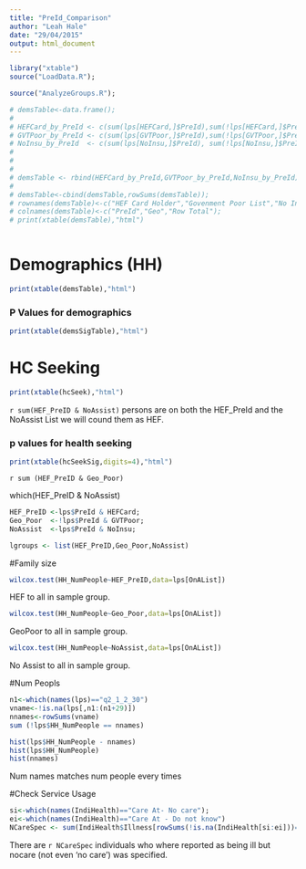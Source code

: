 ```yaml
---
title: "PreId_Comparison"
author: "Leah Hale"
date: "29/04/2015"
output: html_document
---
```



```r

library("xtable")
source("LoadData.R");

source("AnalyzeGroups.R");

# demsTable<-data.frame();
# 
# HEFCard_by_PreId <- c(sum(lps[HEFCard,]$PreId),sum(!lps[HEFCard,]$PreId));
# GVTPoor_by_PreId <- c(sum(lps[GVTPoor,]$PreId),sum(!lps[GVTPoor,]$PreId));
# NoInsu_by_PreId  <- c(sum(lps[NoInsu,]$PreId), sum(!lps[NoInsu,]$PreId));
#             
# 
# 
# demsTable <- rbind(HEFCard_by_PreId,GVTPoor_by_PreId,NoInsu_by_PreId);
# 
# demsTable<-cbind(demsTable,rowSums(demsTable));
# rownames(demsTable)<-c("HEF Card Holder","Govenment Poor List","No Insurance")
# colnames(demsTable)<-c("PreId","Geo","Row Total");
# print(xtable(demsTable),"html")

```
```r
```
# Demographics (HH)
```r
print(xtable(demsTable),"html")
```
### P Values for demographics
```r
print(xtable(demsSigTable),"html")
```

# HC Seeking
```r
print(xtable(hcSeek),"html")
```

```r sum(HEF_PreID & NoAssist)``` persons are on both the HEF_PreId and the NoAssist List we will cound them as HEF.

### p values for health seeking
```r
print(xtable(hcSeekSig,digits=4),"html")
```

```r sum (HEF_PreID & Geo_Poor)```

which(HEF_PreID & NoAssist)


```r
HEF_PreID <-lps$PreId & HEFCard;
Geo_Poor  <-!lps$PreId & GVTPoor;
NoAssist  <-lps$PreId & NoInsu;

lgroups <- list(HEF_PreID,Geo_Poor,NoAssist)
```

#Family size
```r
wilcox.test(HH_NumPeople~HEF_PreID,data=lps[OnAList])
``` 
HEF to all in sample group.
```r
wilcox.test(HH_NumPeople~Geo_Poor,data=lps[OnAList])
``` 
GeoPoor to all in sample group.
```r
wilcox.test(HH_NumPeople~NoAssist,data=lps[OnAList])
``` 
No Assist to all in sample group.


#Num Peopls
```r
n1<-which(names(lps)=="q2_1_2_30")
vname<-!is.na(lps[,n1:(n1+29)])
nnames<-rowSums(vname)
sum (!lps$HH_NumPeople == nnames)

hist(lps$HH_NumPeople - nnames)
hist(lps$HH_NumPeople)
hist(nnames)
```
Num names matches num people every times


#Check Service Usage 

```r
si<-which(names(IndiHealth)=="Care At- No care");
ei<-which(names(IndiHealth)=="Care At - Do not know")
NCareSpec <- sum(IndiHealth$Illness[rowSums(!is.na(IndiHealth[si:ei]))==0]==1);

```

There are ```r NCareSpec``` individuals who where reported as being ill but nocare (not even 'no care') was specified.